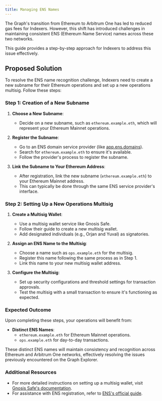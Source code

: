 ```yaml
---
title: Managing ENS Names
---
```


The Graph's transition from Ethereum to Arbitrum One has led to reduced gas fees for Indexers. However, this shift has introduced challenges in maintaining consistent ENS (Ethereum Name Service) names across these two networks.

This guide provides a step-by-step approach for Indexers to address this issue effectively.

## Proposed Solution

To resolve the ENS name recognition challenge, Indexers need to create a new subname for their Ethereum operations and set up a new operations multisig. Follow these steps:

### Step 1: Creation of a New Subname

1. **Choose a New Subname**:

   - Decide on a new subname, such as `ethereum.example.eth`, which will represent your Ethereum Mainnet operations.

2. **Register the Subname**:

   - Go to an ENS domain service provider (like [app.ens.domains](https://app.ens.domains/)).
   - Search for `ethereum.example.eth` to ensure it's available.
   - Follow the provider's process to register the subname.

3. **Link the Subname to Your Ethereum Address**:
   - After registration, link the new subname (`ethereum.example.eth`) to your Ethereum Mainnet address.
   - This can typically be done through the same ENS service provider's interface.

### Step 2: Setting Up a New Operations Multisig

1. **Create a Multisig Wallet**:

   - Use a multisig wallet service like Gnosis Safe.
   - Follow their guide to create a new multisig wallet.
   - Add designated individuals (e.g., Orjan and Yuval) as signatories.

2. **Assign an ENS Name to the Multisig**:

   - Choose a name such as `ops.example.eth` for the multisig.
   - Register this name following the same process as in Step 1.
   - Link this name to your new multisig wallet address.

3. **Configure the Multisig**:
   - Set up security configurations and threshold settings for transaction approvals.
   - Test the multisig with a small transaction to ensure it's functioning as expected.

### Expected Outcome

Upon completing these steps, your operations will benefit from:

- **Distinct ENS Names**:
  - `ethereum.example.eth` for Ethereum Mainnet operations.
  - `ops.example.eth` for day-to-day transactions.

These distinct ENS names will maintain consistency and recognition across Ethereum and Arbitrum One networks, effectively resolving the issues previously encountered on the Graph Explorer.

### Additional Resources

- For more detailed instructions on setting up a multisig wallet, visit [Gnosis Safe's documentation](https://help.safe.global/en/).
- For assistance with ENS registration, refer to [ENS's official guide](https://docs.ens.domains/).
